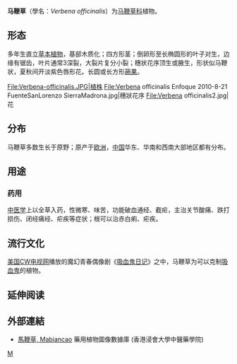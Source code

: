 {{Speciesbox
| taxon = Verbena officinalis
| binomial_authority = [[卡爾·林奈|L.]]
| image = 270 Verbena officinalis L.jpg
| image_caption = 《法蘭西植物圖譜》 (1891), <br />''Verbena officinalis''
}}

'''马鞭草'''（學名：''Verbena officinalis''）为[[马鞭草科|马鞭草科]]植物。

==形态==
多年生直立[[草本植物|草本植物]]，基部木质化；四方形茎；倒卵形至长椭圆形的叶子对生，边缘有锯齿，叶片通常3深裂，大裂片复分小裂；穗状花序顶生或腋生，形状似马鞭状，夏秋间开淡紫色唇形花。长圆或长方形[[蒴果|蒴果]]。
<gallery>
File:Verbena-officinalis.JPG|植株
File:Verbena officinalis Enfoque 2010-8-21 FuenteSanLorenzo SierraMadrona.jpg|穗狀花序
File:Verbena officinalis2.jpg|花
</gallery>

==分布==
马鞭草多数生长于原野；原产于[[欧洲|欧洲]]，[[中国|中国]]华东、华南和西南大部地区都有分布。

==用途==
===药用===
[[中医学|中医学]]上以全草入药，性微寒、味苦，功能破血通经、截疟，主治关节酸痛、跌打损伤、闭经痛经、疟疾等症状；根可以治赤白痢、疟疾。

==流行文化==
[[美国|美国]][[CW電視網|CW电视网]]播放的魔幻青春偶像剧《[[吸血鬼日记|吸血鬼日记]]》之中，马鞭草为可以克制[[吸血鬼|吸血鬼]]的植物。

==延伸阅读==
{{Wikisource further reading}}

==外部連結==
* [http://libproject.hkbu.edu.hk/was40/detail?lang=ch&channelid=1288&searchword=herb_id=D00496 馬鞭草, Mabiancao] {{Wayback|url=http://libproject.hkbu.edu.hk/was40/detail?lang=ch&channelid=1288&searchword=herb_id=D00496 |date=20200908201214 }} 藥用植物圖像數據庫 (香港浸會大學中醫藥學院) {{zh-hant}}{{en}}

{{藥草和真菌}}
{{Authority control}}
{{Taxonbar}}
[[Category:马鞭草属|M]]